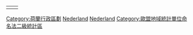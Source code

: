 {{Commons category|Provinces of the Netherlands}}
{|
|{{ClicksensitiveMapCategoryProvincesOfTheNetherlands}}||{{catmore}}
|}

[[Category:荷蘭行政區劃|Category:荷蘭行政區劃]]
[[Category:欧洲各国一级行政区|Nederland]]
[[Category:各國省份|Nederland]]
[[Category:歐盟地域統計單位命名法二級統計區|Category:歐盟地域統計單位命名法二級統計區]]